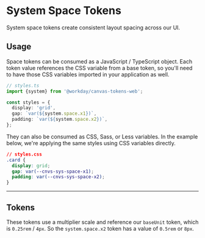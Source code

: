 
<Meta title="Docs/System Tokens/Space" />

<Unstyled>

# System Space Tokens

System space tokens create consistent layout spacing across our UI.

## Usage

Space tokens can be consumed as a JavaScript / TypeScript object. Each token value references the
CSS variable from a base token, so you'll need to have those CSS variables imported in your
application as well.

```ts
// styles.ts
import {system} from '@workday/canvas-tokens-web';

const styles = {
  display: 'grid',
  gap: `var(${system.space.x1})`,
  padding: `var(${system.space.x2})`,
};
```

They can also be consumed as CSS, Sass, or Less variables. In the example below, we're applying the
same styles using CSS variables directly.

```css
// styles.css
.card {
  display: grid;
  gap: var(--cnvs-sys-space-x1);
  padding: var(--cnvs-sys-space-x2);
}
```

---

## Tokens

These tokens use a multiplier scale and reference our `baseUnit` token, which is `0.25rem` / `4px`.
So the `system.space.x2` token has a value of `0.5rem` or `8px`.

<SpaceTokens />

</Unstyled>
